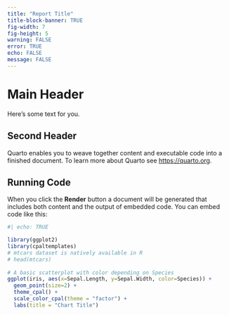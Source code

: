 ```yaml
---
title: "Report Title"
title-block-banner: TRUE
fig-width: 7
fig-height: 5
warning: FALSE
error: TRUE
echo: FALSE
message: FALSE
---
```


# Main Header

Here's some text for you.

## Second Header

Quarto enables you to weave together content and executable code into a finished document. To learn more about Quarto see <https://quarto.org>.

## Running Code

When you click the **Render** button a document will be generated that includes both content and the output of embedded code. You can embed code like this:

```r
#| echo: TRUE

library(ggplot2)
library(cpaltemplates)
# mtcars dataset is natively available in R
# head(mtcars)
 
# A basic scatterplot with color depending on Species
ggplot(iris, aes(x=Sepal.Length, y=Sepal.Width, color=Species)) + 
  geom_point(size=2) +
  theme_cpal() +
  scale_color_cpal(theme = "factor") +
  labs(title = "Chart Title")
```
